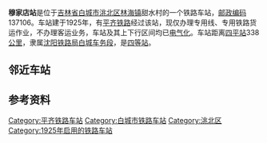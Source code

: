 {{noteTA
|1=zh-cn:始发车次; zh-hk:列車班次;
|2=zh-cn:车次; zh-hk:班次;
}}
{{Infobox China railway station
|车站名称 = 穆家店站
|图片 = 
|图片介绍 = 
|其他名称 = 
|车站拼音 = Mujiadian
|英文名称 = Mujiadian Railway Station
|车站代码 = 56498<ref>{{cite book|title=中华人民共和国铁路车站代码（GB/T 10302-2010）|publisher=中国标准出版社|year=2010|isbn=155066140495|ignore-isbn-error=true|pages=25}}</ref>
|电报码 = MIT<ref>{{cite book|author=铁道部电子计算技术中心, 铁道部运输局|title=铁路车站站名代码表：TMIS使用|publisher=中国铁道出版社|location=北京|year=1998|isbn=9787113030995|pages=139}}</ref><ref>{{cite book|author=[[中华人民共和国铁道部|中华人民共和国铁道部]]|title=铁路电报站名略号（2012）|publisher=中国铁道出版社|location=北京|year=2012|unified=15113·3468|pages=89}}</ref>
|拼音码 = MJD
|车站地址 = [[吉林省|吉林省]][[白城市|白城市]][[洮北区|洮北区]][[林海镇_(白城市)|林海镇]]甜水村
|坐标 = {{coord|45.489439|122.796333|display=inline,title}}
|归属 = [[沈阳铁路局|沈阳铁路局]][[白城车务段|白城车务段]]
|线路 = [[平齐铁路|平齐铁路]]
|车站等级 = [[四等站_(中铁)|四等站]]
}}
'''穆家店站'''是位于[[吉林省|吉林省]][[白城市|白城市]][[洮北区|洮北区]][[林海镇_(白城市)|林海镇]]甜水村的一个铁路车站，[[邮政编码|邮政编码]]137106。车站建于1925年，有[[平齐铁路|平齐铁路]]经过该站，现仅办理专用线、专用铁路货运作业，不办理客运业务，车站及其上下行区间均已[[电气化|电气化]]。车站距离[[四平站|四平站]]338[[公里|公里]]，隶属[[沈阳铁路局|沈阳铁路局]][[白城车务段|白城车务段]]，是[[四等站_(中铁)|四等站]]。

== 邻近车站 ==
{{start rail box|[[File:China_Railways.svg|16px]] [[中国铁路|中国铁路]]}}
{{s-inop|[[洮南站|洮南站]]<br /><s>''[[大仙站|大仙站]]''</s>(已撤销)|{{站|四平}}方向}}
{{s-line|[[平齐铁路|平齐铁路]]<br />← 17km 穆家店站 15km →}}
{{s-inop|[[白城站|白城站]]<br /><s>''[[阳山站|阳山站]]''</s>(已撤销)|{{站|齐齐哈尔}}方向}}
{{end box}}

== 参考资料 ==
{{reflist}}

{{平齐铁路}}
{{铁路车站小作品}}
{{吉林小作品}}

[[Category:平齐铁路车站|Category:平齐铁路车站]]
[[Category:白城市铁路车站|Category:白城市铁路车站]]
[[Category:洮北区|Category:洮北区]]
[[Category:1925年启用的铁路车站|Category:1925年启用的铁路车站]]